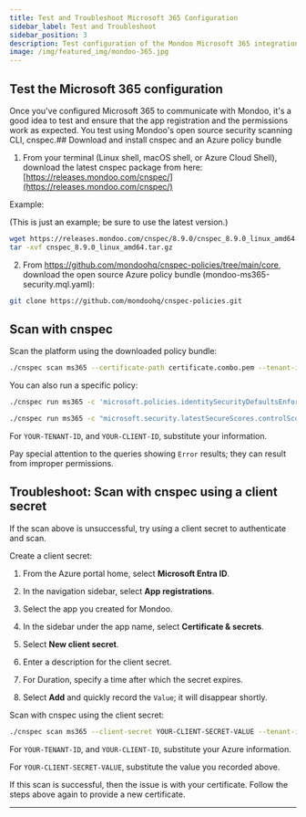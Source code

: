 ```yaml
---
title: Test and Troubleshoot Microsoft 365 Configuration
sidebar_label: Test and Troubleshoot
sidebar_position: 3
description: Test configuration of the Mondoo Microsoft 365 integration.
image: /img/featured_img/mondoo-365.jpg
---
```


## Test the Microsoft 365 configuration

Once you've configured Microsoft 365 to communicate with Mondoo, it's a good idea to test and ensure that the app registration and the permissions work as expected. You test using Mondoo's open source security scanning CLI, cnspec.## Download and install cnspec and an Azure policy bundle

1. From your terminal (Linux shell, macOS shell, or Azure Cloud Shell), download the latest cnspec package from here: [https://releases.mondoo.com/cnspec/](https://releases.mondoo.com/cnspec/)

Example:

(This is just an example; be sure to use the latest version.)

```bash
wget https://releases.mondoo.com/cnspec/8.9.0/cnspec_8.9.0_linux_amd64.tar.gz
tar -xvf cnspec_8.9.0_linux_amd64.tar.gz
```

2. From https://github.com/mondoohq/cnspec-policies/tree/main/core, download the open source Azure policy bundle (mondoo-ms365-security.mql.yaml):

```bash
git clone https://github.com/mondoohq/cnspec-policies.git
```

## Scan with cnspec

Scan the platform using the downloaded policy bundle:

```bash
./cnspec scan ms365 --certificate-path certificate.combo.pem --tenant-id YOUR-TENANT-ID --client-id YOUR-CLIENT-ID --policy-bundle mondoo-ms365-security.mql.yaml
```

You can also run a specific policy:

```bash
./cnspec run ms365 -c 'microsoft.policies.identitySecurityDefaultsEnforcementPolicy["isEnabled"] == false' --certificate-path certificate.combo.pem --tenant-id YOUR-TENANT-ID --client-id YOUR-CLIENT-ID

./cnspec run ms365 -c "microsoft.security.latestSecureScores.controlScores.one( _['controlName'] == 'MFARegistrationV2' &&  _['score'] == 9)" --certificate-path certificate.combo.pem --tenant-id YOUR-TENANT-ID --client-id YOUR-CLIENT-ID
```

For `YOUR-TENANT-ID`, and `YOUR-CLIENT-ID`, substitute your information.

Pay special attention to the queries showing `Error` results; they can result from improper permissions.

## Troubleshoot: Scan with cnspec using a client secret

If the scan above is unsuccessful, try using a client secret to authenticate and scan.

Create a client secret:

1. From the Azure portal home, select **Microsoft Entra ID**.

2. In the navigation sidebar, select **App registrations**.

3. Select the app you created for Mondoo.

4. In the sidebar under the app name, select **Certificate & secrets**.

5. Select **New client secret**.

6. Enter a description for the client secret.

7. For Duration, specify a time after which the secret expires.

8. Select **Add** and quickly record the `Value`; it will disappear shortly.

Scan with cnspec using the client secret:

```bash
./cnspec scan ms365 --client-secret YOUR-CLIENT-SECRET-VALUE --tenant-id YOUR-TENANT-ID --client-id YOUR-CLIENT-ID --policy-bundle mondoo-ms365-security.mql.yaml
```

For `YOUR-TENANT-ID`, and `YOUR-CLIENT-ID`, substitute your Azure information.

For `YOUR-CLIENT-SECRET-VALUE`, substitute the value you recorded above.

If this scan is successful, then the issue is with your certificate. Follow the steps above again to provide a new certificate.

---
